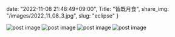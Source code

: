 date: "2022-11-08 21:48:49+09:00",
Title: "皆既月食",
share_img: "/images/2022_11_08_3.jpg",
slug: "eclipse"
}

<img src="/images/2022_11_08_1.jpg" alt="post image" />
<img src="/images/2022_11_08_2.jpg" alt="post image" />
<img src="/images/2022_11_08_3.jpg" alt="post image" />
<img src="/images/2022_11_08_4.jpg" alt="post image" />